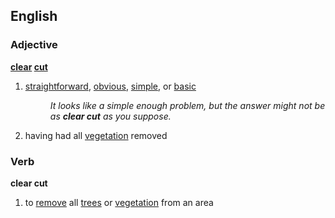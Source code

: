 ==English==

===Adjective===
'''[[clear]] [[cut]]'''
#{{idiom}} [[straightforward]], [[obvious]], [[simple]], or [[basic]]
#:''It looks like a simple enough problem, but the answer might not be as '''clear cut''' as you suppose.''
#having had all [[vegetation]] removed

===Verb===
'''clear cut'''
#to [[remove]] all [[trees]] or [[vegetation]] from an area
